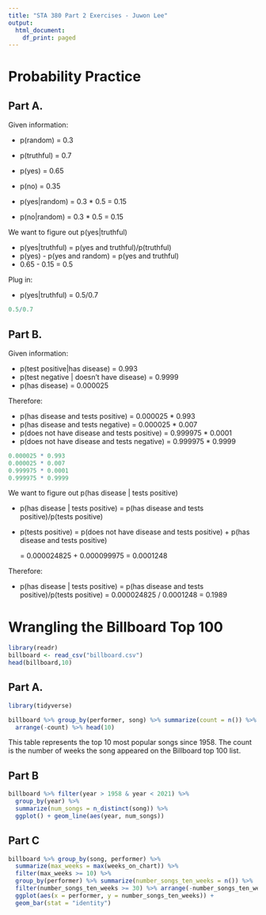 ---
title: "STA 380 Part 2 Exercises - Juwon Lee"
output:
  html_document:
    df_print: paged
---

# Probability Practice

## Part A.

Given information:

* p(random) = 0.3
* p(truthful) = 0.7
* p(yes) = 0.65
* p(no) = 0.35

* p(yes|random) = 0.3 * 0.5 = 0.15
* p(no|random) = 0.3 * 0.5 = 0.15

We want to figure out p(yes|truthful)

* p(yes|truthful) = p(yes and truthful)/p(truthful)
* p(yes) - p(yes and random) = p(yes and truthful)
* 0.65 - 0.15 = 0.5

Plug in:

* p(yes|truthful) = 0.5/0.7

```{r}
0.5/0.7
```

## Part B.

Given information:

* p(test positive|has disease)  = 0.993
* p(test negative | doesn't have disease) = 0.9999
* p(has disease) = 0.000025

Therefore:

* p(has disease and tests positive) = 0.000025 * 0.993
* p(has disease and tests negative) = 0.000025 * 0.007
* p(does not have disease and tests positive) = 0.999975 * 0.0001
* p(does not have disease and tests negative) = 0.999975 * 0.9999
```{r}
0.000025 * 0.993
0.000025 * 0.007
0.999975 * 0.0001
0.999975 * 0.9999
```
We want to figure out p(has disease | tests positive)

* p(has disease | tests positive) = p(has disease and tests positive)/p(tests positive)

* p(tests positive) = p(does not have disease and tests positive) + p(has disease and tests positive)

  = 0.000024825 + 0.000099975 = 0.0001248
  
Therefore:

* p(has disease | tests positive) = p(has disease and tests positive)/p(tests positive)
 = 0.000024825 / 0.0001248 = 0.1989
  

# Wrangling the Billboard Top 100

```{r}
library(readr)
billboard <- read_csv("billboard.csv")
head(billboard,10)
```

## Part A.
```{r}
library(tidyverse)

billboard %>% group_by(performer, song) %>% summarize(count = n()) %>%
  arrange(-count) %>% head(10)
```
This table represents the top 10 most popular songs since 1958. The count is the number of weeks the song appeared on the Billboard top 100 list.

## Part B
```{r}
billboard %>% filter(year > 1958 & year < 2021) %>%
  group_by(year) %>% 
  summarize(num_songs = n_distinct(song)) %>%
  ggplot() + geom_line(aes(year, num_songs))
```

## Part C
```{r}
billboard %>% group_by(song, performer) %>% 
  summarize(max_weeks = max(weeks_on_chart)) %>%
  filter(max_weeks >= 10) %>% 
  group_by(performer) %>% summarize(number_songs_ten_weeks = n()) %>%
  filter(number_songs_ten_weeks >= 30) %>% arrange(-number_songs_ten_weeks) %>%
  ggplot(aes(x = performer, y = number_songs_ten_weeks)) + 
  geom_bar(stat = "identity")
```

  